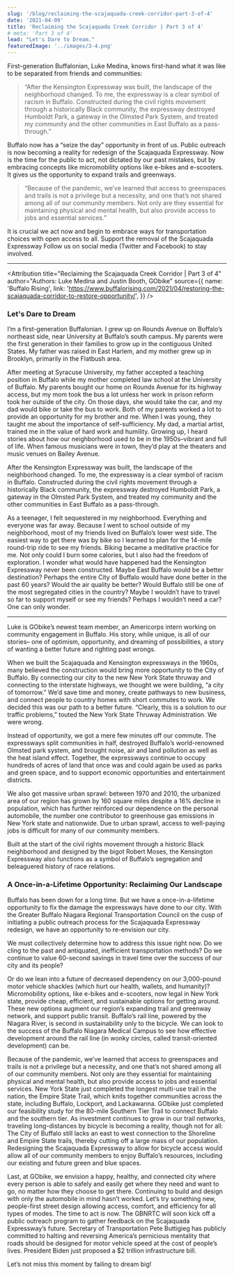 ```yaml
---
slug: '/blog/reclaiming-the-scajaquada-creek-corridor-part-3-of-4'
date: '2021-04-09'
title: 'Reclaiming the Scajaquada Creek Corridor | Part 3 of 4'
# meta: 'Part 3 of 4'
lead: "Let's Dare to Dream."
featuredImage: '../images/3-4.png'
---
```



First-generation Buffalonian, Luke Medina, knows first-hand what it was like to be separated from friends and communities:

> “After the Kensington Expressway was built, the landscape of the neighborhood changed. To me, the expressway is a clear symbol of racism in Buffalo. Constructed during the civil rights movement through a historically Black community, the expressway destroyed Humboldt Park, a gateway in the Olmsted Park System, and treated my community and the other communities in East Buffalo as a pass-through.”

Buffalo now has a “seize the day” opportunity in front of us. Public outreach is now becoming a reality for redesign of the Scajaquada Expressway. Now is the time for the public to act, not dictated by our past mistakes, but by embracing concepts like micromobility options like e-bikes and e-scooters. It gives us the opportunity to expand trails and greenways.

> “Because of the pandemic, we’ve learned that access to greenspaces and trails is not a privilege but a necessity, and one that’s not shared among all of our community members. Not only are they essential for maintaining physical and mental health, but also provide access to jobs and essential services.”

It is crucial we act now and begin to embrace ways for transportation choices with open access to all. Support the removal of the Scajaquada Expressway
Follow us on social media (Twitter and Facebook) to stay involved.

---

<Attribution
  title="Reclaiming the Scajaquada Creek Corridor | Part 3 of 4"
  author="Authors: Luke Medina and Justin Booth, GObike"
  source={{
    name: 'Buffalo Rising',
    link:
      'https://www.buffalorising.com/2021/04/restoring-the-scajaquada-corridor-to-restore-opportunity/',
  }}
/>

### Let's Dare to Dream

I’m a first-generation Buffalonian. I grew up on Rounds Avenue on Buffalo’s northeast side, near University at Buffalo’s south campus. My parents were the first generation in their families to grow up in the contiguous United States. My father was raised in East Harlem, and my mother grew up in Brooklyn, primarily in the Flatbush area.

After meeting at Syracuse University, my father accepted a teaching position in Buffalo while my mother completed law school at the University of Buffalo.
My parents bought our home on Rounds Avenue for its highway access, but my mom took the bus a lot unless her work in prison reform took her outside of the city. On those days, she would take the car, and my dad would bike or take the bus to work.
Both of my parents worked a lot to provide an opportunity for my brother and me. When I was young, they taught me about the importance of self-sufficiency. My dad, a martial artist, trained me in the value of hard work and humility.
Growing up, I heard stories about how our neighborhood used to be in the 1950s–vibrant and full of life. When famous musicians were in town, they’d play at the theaters and music venues on Bailey Avenue.

After the Kensington Expressway was built, the landscape of the neighborhood changed. To me, the expressway is a clear symbol of racism in Buffalo. Constructed during the civil rights movement through a historically Black community, the expressway destroyed Humboldt Park, a gateway in the Olmsted Park System, and treated my community and the other communities in East Buffalo as a pass-through.

As a teenager, I felt sequestered in my neighborhood. Everything and everyone was far away. Because I went to school outside of my neighborhood, most of my friends lived on Buffalo’s lower west side. The easiest way to get there was by bike so I learned to plan for the 14-mile round-trip ride to see my friends. Biking became a meditative practice for me. Not only could I burn some calories, but I also had the freedom of exploration. I wonder what would have happened had the Kensington Expressway never been constructed. Maybe East Buffalo would be a better destination? Perhaps the entire City of Buffalo would have done better in the past 60 years? Would the air quality be better? Would Buffalo still be one of the most segregated cities in the country? Maybe I wouldn’t have to travel so far to support myself or see my friends? Perhaps I wouldn’t need a car? One can only wonder.

---

Luke is GObike’s newest team member, an Americorps intern working on community engagement in Buffalo. His story, while unique, is all of our stories– one of optimism, opportunity, and dreaming of possibilities, a story of wanting a better future and righting past wrongs.

When we built the Scajaquada and Kensington expressways in the 1960s, many believed the construction would bring more opportunity to the City of Buffalo. By connecting our city to the new New York State thruway and connecting to the interstate highways, we thought we were building, “a city of tomorrow.” We’d save time and money, create pathways to new business, and connect people to country homes with short commutes to work. We decided this was our path to a better future.
“Clearly, this is a solution to our traffic problems,” touted the New York State Thruway Administration.
We were wrong.

Instead of opportunity, we got a mere few minutes off our commute. The expressways split communities in half, destroyed Buffalo’s world-renowned Olmsted park system, and brought noise, air and land pollution as well as the heat island effect. Together, the expressways continue to occupy hundreds of acres of land that once was and could again be used as parks and green space, and to support economic opportunities and entertainment districts.

We also got massive urban sprawl: between 1970 and 2010, the urbanized area of our region has grown by 160 square miles despite a 16% decline in population, which has further reinforced our dependence on the personal automobile, the number one contributor to greenhouse gas emissions in New York state and nationwide. Due to urban sprawl, access to well-paying jobs is difficult for many of our community members.

Built at the start of the civil rights movement through a historic Black neighborhood and designed by the bigot Robert Moses, the Kensington Expressway also functions as a symbol of Buffalo’s segregation and beleaguered history of race relations.

### A Once-in-a-Lifetime Opportunity: Reclaiming Our Landscape

Buffalo has been down for a long time. But we have a once-in-a-lifetime opportunity to fix the damage the expressways have done to our city. With the Greater Buffalo Niagara Regional Transportation Council on the cusp of initiating a public outreach process for the Scajaquada Expressway redesign, we have an opportunity to re-envision our city.

We must collectively determine how to address this issue right now. Do we cling to the past and antiquated, inefficient transportation methods? Do we continue to value 60-second savings in travel time over the success of our city and its people?

Or do we lean into a future of decreased dependency on our 3,000-pound motor vehicle shackles (which hurt our health, wallets, and humanity)? Micromobility options, like e-bikes and e-scooters, now legal in New York state, provide cheap, efficient, and sustainable options for getting around. These new options augment our region’s expanding trail and greenway network, and support public transit. Buffalo’s rail line, powered by the Niagara River, is second in sustainability only to the bicycle. We can look to the success of the Buffalo Niagara Medical Campus to see how effective development around the rail line (in wonky circles, called transit-oriented development) can be.

Because of the pandemic, we’ve learned that access to greenspaces and trails is not a privilege but a necessity, and one that’s not shared among all of our community members. Not only are they essential for maintaining physical and mental health, but also provide access to jobs and essential services. New York State just completed the longest multi-use trail in the nation, the Empire State Trail, which knits together communities across the state, including Buffalo, Lockport, and Lackawanna. GObike just completed our feasibility study for the 80-mile Southern Tier Trail to connect Buffalo and the southern tier. As investment continues to grow in our trail networks, traveling long-distances by bicycle is becoming a reality, though not for all: The City of Buffalo still lacks an east to west connection to the Shoreline and Empire State trails, thereby cutting off a large mass of our population. Redesigning the Scajaquada Expressway to allow for bicycle access would allow all of our community members to enjoy Buffalo’s resources, including our existing and future green and blue spaces.

Last, at GObike, we envision a happy, healthy, and connected city where every person is able to safely and easily get where they need and want to go, no matter how they choose to get there. Continuing to build and design with only the automobile in mind hasn’t worked. Let’s try something new, people-first street design allowing access, comfort, and efficiency for all types of modes.
The time to act is now. The GBNRTC will soon kick off a public outreach program to gather feedback on the Scajaquada Expressway’s future. Secretary of Transportation Pete Buttigieg has publicly committed to halting and reversing America’s pernicious mentality that roads should be designed for motor vehicle speed at the cost of people’s lives. President Biden just proposed a $2 trillion infrastructure bill.

Let’s not miss this moment by failing to dream big!

